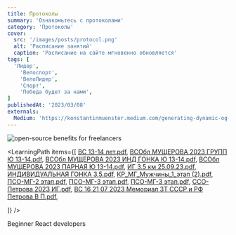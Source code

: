 ```yaml
---
title: Протоколы
summary: 'Ознакомьтесь с протоколами'
category: 'Протоколы'
cover:
  src: '/images/posts/protocol.png'
  alt: 'Расписание занятий'
  caption: 'Расписание на сайте мгновенно обновляется'
tags: [
  'Лидер',
    'Велоспорт',
    'ВелоЛидер',
    'Спорт',
    'Победа будет за нами',
]
publishedAt: '2023/03/08'
externals:
  Medium: 'https://konstantinmuenster.medium.com/generating-dynamic-og-images-for-your-blog-with-vercel-og-1b5f940f6fb3'
---
```

<Image
  src="/images/posts/protocol.png"
  alt="open-source benefits for freelancers"
/>


<LearningPath
  items={[
    <a href="/images/posts/protocol/ВС 13-14 лет.pdf" target="_blank">ВС 13-14 лет.pdf</a>,
    <a href="/images/posts/protocol/ВСОбл МУЩЕРОВА 2023 ГРУПП Ю 13-14.pdf" target="_blank">ВСОбл МУЩЕРОВА 2023 ГРУПП Ю 13-14.pdf</a>,
    <a href="/images/posts/protocol/ВСОбл МУЩЕРОВА 2023 ИНД ГОНКА Ю 13-14.pdf" target="_blank">ВСОбл МУЩЕРОВА 2023 ИНД ГОНКА Ю 13-14.pdf</a>,
    <a href="/images/posts/protocol/ВСОбл МУЩЕРОВА 2023 ПАРНАЯ Ю 13-14.pdf" target="_blank">ВСОбл МУЩЕРОВА 2023 ПАРНАЯ Ю 13-14.pdf</a>,
    <a href="/images/posts/protocol/ИГ 3.5 км 25.09.23.pdf" target="_blank">ИГ 3.5 км 25.09.23.pdf</a>,
    <a href="/images/posts/protocol/ИНДИВИДУАЛЬНАЯ ГОНКА 3,5.pdf" target="_blank">ИНДИВИДУАЛЬНАЯ ГОНКА 3,5.pdf</a>,
    <a href="/images/posts/protocol/КР_МГ_Мужчины_1_этап (2).pdf" target="_blank">КР_МГ_Мужчины_1_этап (2).pdf</a>,
    <a href="/images/posts/protocol/ПСО-МГ-2 этап.pdf" target="_blank">ПСО-МГ-2 этап.pdf</a>,
    <a href="/images/posts/protocol/ПСО-МГ-3 этап.pdf" target="_blank">ПСО-МГ-3 этап.pdf</a>,
    <a href="/images/posts/protocol/ПСО-МГ-3 этап.pdf" target="_blank">ПСО-МГ-3 этап.pdf</a>,
    <a href="/images/posts/protocol/ССО-Петрова 2023 ИГ.pdf" target="_blank">ССО-Петрова 2023 ИГ.pdf</a>,
    <a href="/images/posts/protocol/ВС_16_21_07_2023_Мемориал_ЗТ_СССР_и_РФ_Петрова_В_П_.pdf" target="_blank">ВС 16 21 07 2023 Мемориал ЗТ СССР и РФ Петрова В П.pdf</a>,

  ]}
/>

<TargetAudience>Beginner React developers</TargetAudience>

